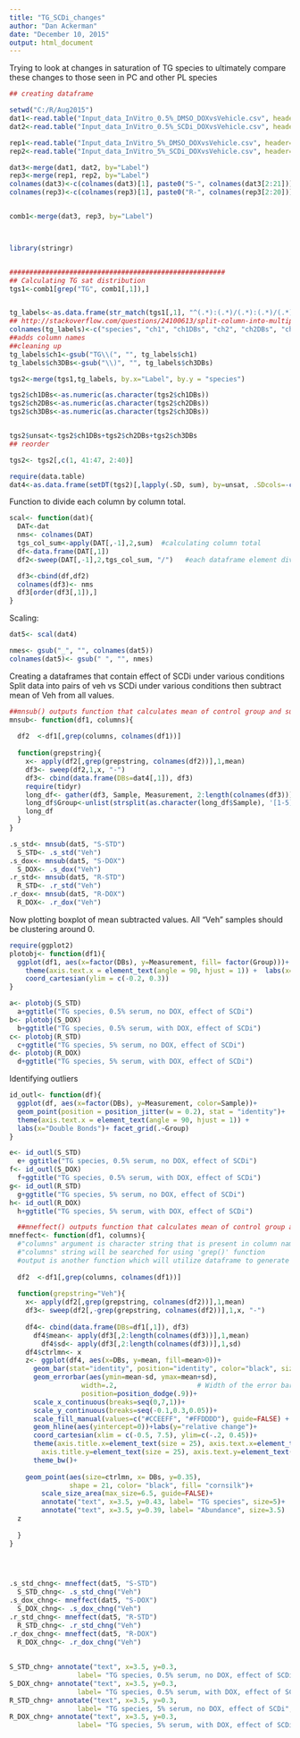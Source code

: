 ```yaml
---
title: "TG_SCDi_changes"
author: "Dan Ackerman"
date: "December 10, 2015"
output: html_document
---
```


Trying to look at changes in saturation of TG species to ultimately compare these changes to those seen in PC and other PL species

```r
## creating dataframe

setwd("C:/R/Aug2015")
dat1<-read.table("Input_data_InVitro_0.5%_DMSO_DOXvsVehicle.csv", header=TRUE, sep=",")
dat2<-read.table("Input_data_InVitro_0.5%_SCDi_DOXvsVehicle.csv", header=TRUE, sep=",")

rep1<-read.table("Input_data_InVitro_5%_DMSO_DOXvsVehicle.csv", header=TRUE, sep=",")
rep2<-read.table("Input_data_InVitro_5%_SCDi_DOXvsVehicle.csv", header=TRUE, sep=",")

dat3<-merge(dat1, dat2, by="Label")
rep3<-merge(rep1, rep2, by="Label")
colnames(dat3)<-c(colnames(dat3)[1], paste0("S-", colnames(dat3[2:21])))
colnames(rep3)<-c(colnames(rep3)[1], paste0("R-", colnames(rep3[2:20])))


comb1<-merge(dat3, rep3, by="Label")



library(stringr)


######################################################
## Calculating TG sat distribution
tgs1<-comb1[grep("TG", comb1[,1]),]


tg_labels<-as.data.frame(str_match(tgs1[,1], "^(.*):(.*)/(.*):(.*)/(.*):(.*)"))
## http://stackoverflow.com/questions/24100613/split-column-into-multiple-columns-r
colnames(tg_labels)<-c("species", "ch1", "ch1DBs", "ch2", "ch2DBs", "ch3", "ch3DBs")
##adds column names
##cleaning up
tg_labels$ch1<-gsub("TG\\(", "", tg_labels$ch1)
tg_labels$ch3DBs<-gsub("\\)", "", tg_labels$ch3DBs)

tgs2<-merge(tgs1,tg_labels, by.x="Label", by.y = "species")

tgs2$ch1DBs<-as.numeric(as.character(tgs2$ch1DBs))
tgs2$ch2DBs<-as.numeric(as.character(tgs2$ch2DBs))
tgs2$ch3DBs<-as.numeric(as.character(tgs2$ch3DBs))


tgs2$unsat<-tgs2$ch1DBs+tgs2$ch2DBs+tgs2$ch3DBs
## reorder

tgs2<- tgs2[,c(1, 41:47, 2:40)]

require(data.table)
dat4<-as.data.frame(setDT(tgs2)[,lapply(.SD, sum), by=unsat, .SDcols=-c('Label',"ch1", "ch1DBs", "ch2", "ch2DBs", "ch3", "ch3DBs")])

```

Function to divide each column by column total. 

```r
scal<- function(dat){
  DAT<-dat
  nms<- colnames(DAT)
  tgs_col_sum<-apply(DAT[,-1],2,sum)  #calculating column total
  df<-data.frame(DAT[,1])
  df2<-sweep(DAT[,-1],2,tgs_col_sum, "/")   #each dataframe element divided by column total

  df3<-cbind(df,df2)
  colnames(df3)<- nms
  df3[order(df3[,1]),]
}

```

Scaling:

```r
dat5<- scal(dat4)

nmes<- gsub("_", "", colnames(dat5)) 
colnames(dat5)<- gsub(" ", "", nmes)  
```

Creating a dataframes that contain effect of SCDi under various conditions 
Split data into pairs of veh vs SCDi under various conditions then subtract mean of Veh from all values. 
```r

##mnsub() outputs function that calculates mean of control group and subtracts it from all values
mnsub<- function(df1, columns){
  
  df2  <-df1[,grep(columns, colnames(df1))]
  
  function(grepstring){
    x<- apply(df2[,grep(grepstring, colnames(df2))],1,mean)
    df3<- sweep(df2,1,x, "-")
    df3<- cbind(data.frame(DBs=dat4[,1]), df3)
    require(tidyr)
    long_df<- gather(df3, Sample, Measurement, 2:length(colnames(df3)))
    long_df$Group<-unlist(strsplit(as.character(long_df$Sample), '[1-5]$'))
    long_df
  }
}

.s_std<- mnsub(dat5, "S-STD")
  S_STD<- .s_std("Veh")
.s_dox<- mnsub(dat5, "S-DOX")
  S_DOX<- .s_dox("Veh")
.r_std<- mnsub(dat5, "R-STD")
  R_STD<- .r_std("Veh")
.r_dox<- mnsub(dat5, "R-DOX")
  R_DOX<- .r_dox("Veh")
```

Now plotting boxplot of mean subtracted values. All "Veh" samples should be clustering around 0.

```r
require(ggplot2)
plotobj<- function(df1){
  ggplot(df1, aes(x=factor(DBs), y=Measurement, fill= factor(Group)))+    geom_boxplot()+
    theme(axis.text.x = element_text(angle = 90, hjust = 1)) +  labs(x="Double Bonds") +
    coord_cartesian(ylim = c(-0.2, 0.3))
}

a<- plotobj(S_STD)
  a+ggtitle("TG species, 0.5% serum, no DOX, effect of SCDi")
b<- plotobj(S_DOX)
  b+ggtitle("TG species, 0.5% serum, with DOX, effect of SCDi")
c<- plotobj(R_STD)
  c+ggtitle("TG species, 5% serum, no DOX, effect of SCDi")
d<- plotobj(R_DOX)
  d+ggtitle("TG species, 5% serum, with DOX, effect of SCDi")
```


Identifying outliers

```r
id_outl<- function(df){
  ggplot(df, aes(x=factor(DBs), y=Measurement, color=Sample))+
  geom_point(position = position_jitter(w = 0.2), stat = "identity")+
  theme(axis.text.x = element_text(angle = 90, hjust = 1)) +   
  labs(x="Double Bonds")+ facet_grid(.~Group)
}

e<- id_outl(S_STD)
  e+ ggtitle("TG species, 0.5% serum, no DOX, effect of SCDi")
f<- id_outl(S_DOX)
  f+ggtitle("TG species, 0.5% serum, with DOX, effect of SCDi")
g<- id_outl(R_STD)
  g+ggtitle("TG species, 5% serum, no DOX, effect of SCDi")
h<- id_outl(R_DOX)
  h+ggtitle("TG species, 5% serum, with DOX, effect of SCDi")
```


```r
  ##mneffect() outputs function that calculates mean of control group and subtracts it from treatment values. 
mneffect<- function(df1, columns){
  #"columns" argument is character string that is present in column names of columns that should be included
  #"columns" string will be searched for using 'grep()' function
  #output is another function which will utilize dataframe to generate ggplot
  
  df2  <-df1[,grep(columns, colnames(df1))]
  
  function(grepstring="Veh"){
    x<- apply(df2[,grep(grepstring, colnames(df2))],1,mean)
    df3<- sweep(df2[,-grep(grepstring, colnames(df2))],1,x, "-")
    
    df4<- cbind(data.frame(DBs=df1[,1]), df3)
      df4$mean<- apply(df3[,2:length(colnames(df3))],1,mean)
        df4$sd<- apply(df3[,2:length(colnames(df3))],1,sd)
    df4$ctrlmn<- x
    z<- ggplot(df4, aes(x=DBs, y=mean, fill=mean>0))+
      geom_bar(stat="identity", position="identity", color="black", size=0.5)+
      geom_errorbar(aes(ymin=mean-sd, ymax=mean+sd),
                  width=.2,                    # Width of the error bars
                  position=position_dodge(.9))+
      scale_x_continuous(breaks=seq(0,7,1))+
      scale_y_continuous(breaks=seq(-0.1,0.3,0.05))+
      scale_fill_manual(values=c("#CCEEFF", "#FFDDDD"), guide=FALSE) +
      geom_hline(aes(yintercept=0))+labs(y="relative change")+
      coord_cartesian(xlim = c(-0.5, 7.5), ylim=c(-.2, 0.45))+
      theme(axis.title.x=element_text(size = 25), axis.text.x=element_text(size=30),
        axis.title.y=element_text(size = 25), axis.text.y=element_text(size=30))+
      theme_bw()+
  
    geom_point(aes(size=ctrlmn, x= DBs, y=0.35), 
               shape = 21, color= "black", fill= "cornsilk")+
        scale_size_area(max_size=6.5, guide=FALSE)+
        annotate("text", x=3.5, y=0.43, label= "TG species", size=5)+
        annotate("text", x=3.5, y=0.39, label= "Abundance", size=3.5)
  z  
    
  }
}

  


.s_std_chng<- mneffect(dat5, "S-STD")
  S_STD_chng<- .s_std_chng("Veh")
.s_dox_chng<- mneffect(dat5, "S-DOX")
  S_DOX_chng<- .s_dox_chng("Veh")
.r_std_chng<- mneffect(dat5, "R-STD")
  R_STD_chng<- .r_std_chng("Veh")
.r_dox_chng<- mneffect(dat5, "R-DOX")
  R_DOX_chng<- .r_dox_chng("Veh")
  
  
S_STD_chng+ annotate("text", x=3.5, y=0.3, 
                 label= "TG species, 0.5% serum, no DOX, effect of SCDi", size=3.5)
S_DOX_chng+ annotate("text", x=3.5, y=0.3, 
                 label= "TG species, 0.5% serum, with DOX, effect of SCDi", size=3.5)
R_STD_chng+ annotate("text", x=3.5, y=0.3, 
                 label= "TG species, 5% serum, no DOX, effect of SCDi", size=3.5)
R_DOX_chng+ annotate("text", x=3.5, y=0.3, 
                 label= "TG species, 5% serum, with DOX, effect of SCDi", size=3.5)


```
  